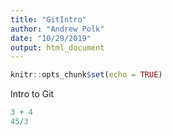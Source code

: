 ```yaml
---
title: "GitIntro"
author: "Andrew Polk"
date: "10/29/2019"
output: html_document
---
```


```r
knitr::opts_chunk$set(echo = TRUE)
```

Intro to Git

```r
3 + 4
45/3
```

